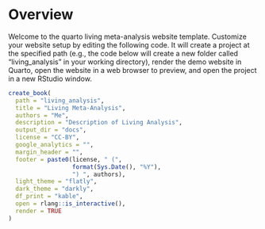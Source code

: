 # Overview {.unnumbered}

Welcome to the quarto living meta-analysis website template. Customize your website setup by editing the following code. It will create a project at the specified path (e.g., the code below will create a new folder called "living_analysis" in your working directory), render the demo website in Quarto, open the website in a web browser to preview, and open the project in a new RStudio window. 

```r
create_book(
  path = "living_analysis",
  title = "Living Meta-Analysis",
  authors = "Me",
  description = "Description of Living Analysis",
  output_dir = "docs",
  license = "CC-BY",
  google_analytics = "",
  margin_header = "",
  footer = paste0(license, " (",
                  format(Sys.Date(), "%Y"),
                  ") ", authors),
  light_theme = "flatly",
  dark_theme = "darkly",
  df_print = "kable",
  open = rlang::is_interactive(),
  render = TRUE
)
```



